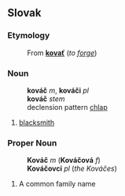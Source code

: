 ==Slovak==
===Etymology===
:From '''[[kovať]]''' (''to [[forge]]'')
===Noun===
:'''kováč''' ''m'', '''kováči''' ''pl''
:'''kováč''' ''stem''
:declension pattern [[Slovak declension pattern chlap|chlap]]
#[[blacksmith]]
===Proper Noun===
:'''Kováč''' ''m'' ('''Kováčová''' ''f'')
:'''Kováčovci''' ''pl'' (''the Kováčes'')
# A common family name